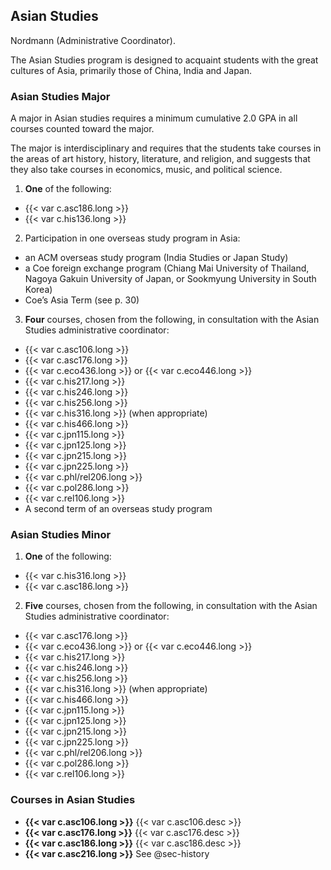 ## Asian Studies {#sec-asian-studies}

Nordmann (Administrative Coordinator).

The Asian Studies program is designed to acquaint students with the great cultures of Asia, primarily those of China, India and Japan.

### Asian Studies Major

A major in Asian studies requires a minimum cumulative 2.0 GPA in all courses counted toward the major.

The major is interdisciplinary and requires that the students take courses in the areas of art history, history, literature, and religion, and suggests that they also take courses in economics, music, and political science.

1. **One** of the following:

- {{< var c.asc186.long >}}
- {{< var c.his136.long >}}

2. Participation in one overseas study program in Asia:

- an ACM overseas study program (India Studies or Japan Study)
- a Coe foreign exchange program (Chiang Mai University of Thailand, Nagoya Gakuin University of Japan, or Sookmyung University in South Korea)
- Coe’s Asia Term (see p. 30)

3. **Four** courses, chosen from the following, in consultation with the Asian Studies administrative coordinator:

- {{< var c.asc106.long >}}
- {{< var c.asc176.long >}}
- {{< var c.eco436.long >}} or {{< var c.eco446.long >}}
- {{< var c.his217.long >}}
- {{< var c.his246.long >}}
- {{< var c.his256.long >}}
- {{< var c.his316.long >}} (when appropriate)
- {{< var c.his466.long >}}
- {{< var c.jpn115.long >}}
- {{< var c.jpn125.long >}}
- {{< var c.jpn215.long >}}
- {{< var c.jpn225.long >}}
- {{< var c.phl/rel206.long >}}
- {{< var c.pol286.long >}}
- {{< var c.rel106.long >}}
- A second term of an overseas study program

### Asian Studies Minor

1. **One** of the following:

- {{< var c.his316.long >}}
- {{< var c.asc186.long >}}

2. **Five** courses, chosen from the following, in consultation with the Asian Studies administrative coordinator:

- {{< var c.asc176.long >}}
- {{< var c.eco436.long >}} or {{< var c.eco446.long >}}
- {{< var c.his217.long >}}
- {{< var c.his246.long >}}
- {{< var c.his256.long >}}
- {{< var c.his316.long >}} (when appropriate)
- {{< var c.his466.long >}}
- {{< var c.jpn115.long >}}
- {{< var c.jpn125.long >}}
- {{< var c.jpn215.long >}}
- {{< var c.jpn225.long >}}
- {{< var c.phl/rel206.long >}}
- {{< var c.pol286.long >}}
- {{< var c.rel106.long >}} 

### Courses in Asian Studies

- **{{< var c.asc106.long >}}**
{{< var c.asc106.desc >}}
- **{{< var c.asc176.long >}}**
{{< var c.asc176.desc >}}
- **{{< var c.asc186.long >}}**
{{< var c.asc186.desc >}}
- **{{< var c.asc216.long >}}**
See @sec-history

